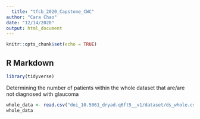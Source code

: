 ```yaml
---
  title: "tfcb_2020_Capstone_CWC"
author: "Cara Chao"
date: "12/14/2020"
output: html_document
---
```


```r
knitr::opts_chunk$set(echo = TRUE)
```

## R Markdown

```r
library(tidyverse)
```
Determining the number of patients within the whole dataset that are/are not diagnosed with glaucoma
```r
whole_data <- read.csv("doi_10.5061_dryad.q6ft5__v1/dataset/ds_whole.csv")
whole_data
```


